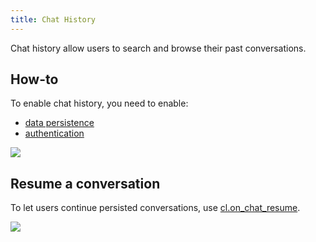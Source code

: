 ```yaml
---
title: Chat History
---
```


Chat history allow users to search and browse their past conversations.

## How-to

To enable chat history, you need to enable:

- [data persistence](/cloud/persistence/getting-started)
- [authentication](/authentication)

<Frame caption="Chat History">
  <img src="/images/history.gif" />
</Frame>

## Resume a conversation

To let users continue persisted conversations, use [cl.on_chat_resume](/api-reference/on-chat-resume).

<Frame caption="Resuming a conversation">
  <img src="/images/chat-resume.gif" />
</Frame>
